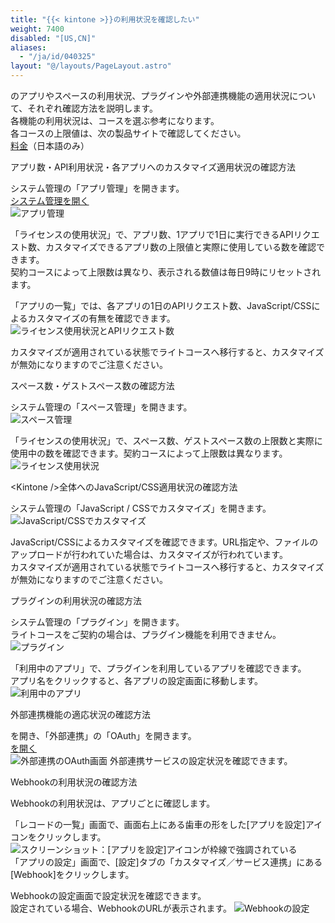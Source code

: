 ```yaml
---
title: "{{< kintone >}}の利用状況を確認したい"
weight: 7400
disabled: "[US,CN]"
aliases:
  - "/ja/id/040325"
layout: "@/layouts/PageLayout.astro"
---
```



<Kintone />のアプリやスペースの利用状況、プラグインや外部連携機能の適用状況について、それぞれ確認方法を説明します。  
各機能の利用状況は、コースを選ぶ参考になります。  
各コースの上限値は、次の製品サイトで確認してください。  
[料金](https://kintone.cybozu.co.jp/price/)（日本語のみ）

<Heading id="general_usage_status_10">アプリ数・API利用状況・各アプリへのカスタマイズ適用状況の確認方法</Heading>

<Kintone />システム管理の「アプリ管理」を開きます。  
[<Kintone />システム管理を開く](/k/ja/id/04046.html)  
<Img src="/k/kintone/img-ja/usage_status_01.png" alt="アプリ管理" />

「ライセンスの使用状況」で、アプリ数、1アプリで1日に実行できるAPIリクエスト数、カスタマイズできるアプリ数の上限値と実際に使用している数を確認できます。  
契約コースによって上限数は異なり、表示される数値は毎日9時にリセットされます。  
  
「アプリの一覧」では、各アプリの1日のAPIリクエスト数、JavaScript/CSSによるカスタマイズの有無を確認できます。
<Img src="/k/kintone/img-ja/usage_status_02.png" alt="ライセンス使用状況とAPIリクエスト数" />

カスタマイズが適用されている状態でライトコースへ移行すると、カスタマイズが無効になりますのでご注意ください。

<Heading id="general_usage_status_20">スペース数・ゲストスペース数の確認方法</Heading>

<Kintone />システム管理の「スペース管理」を開きます。  
<Img src="/k/kintone/img-ja/usage_status_03.png" alt="スペース管理" />

「ライセンスの使用状況」で、スペース数、ゲストスペース数の上限数と実際に使用中の数を確認できます。契約コースによって上限数は異なります。
<Img src="/k/kintone/img-ja/usage_status_04.png" alt="ライセンス使用状況" />

<Heading id="general_usage_status_30">&lt;Kintone /&gt;全体へのJavaScript/CSS適用状況の確認方法</Heading>

<Kintone />システム管理の「JavaScript / CSSでカスタマイズ」を開きます。  
<Img src="/k/kintone/img-ja/usage_status_05.png" alt="JavaScript/CSSでカスタマイズ" />

JavaScript/CSSによるカスタマイズを確認できます。URL指定や、ファイルのアップロードが行われていた場合は、カスタマイズが行われています。  
カスタマイズが適用されている状態でライトコースへ移行すると、カスタマイズが無効になりますのでご注意ください。

<Heading id="general_usage_status_40">プラグインの利用状況の確認方法</Heading>

<Kintone />システム管理の「プラグイン」を開きます。  
ライトコースをご契約の場合は、プラグイン機能を利用できません。
<Img src="/k/kintone/img-ja/usage_status_06.png" alt="プラグイン" />

「利用中のアプリ」で、プラグインを利用しているアプリを確認できます。  
アプリ名をクリックすると、各アプリの設定画面に移動します。
<Img src="/k/kintone/img-ja/usage_status_07.png" alt="利用中のアプリ" />

<Heading id="general_usage_status_50">外部連携機能の適応状況の確認方法</Heading>

<SlashUi />を開き、「外部連携」の「OAuth」を開きます。  
[<SlashUi />を開く](/k/ja/id/04047.html)  
<Img src="/k/kintone/img-ja/usage_status_08.png" alt="外部連携のOAuth画面" />
外部連携サービスの設定状況を確認できます。  

<Heading id="general_usage_status_60">Webhookの利用状況の確認方法</Heading>

Webhookの利用状況は、アプリごとに確認します。

「レコードの一覧」画面で、画面右上にある歯車の形をした[アプリを設定]アイコンをクリックします。  
<Img src="/k/kintone/img-ja/usage_status_10.png" alt="スクリーンショット：[アプリを設定]アイコンが枠線で強調されている" />  
「アプリの設定」画面で、[設定]タブの「カスタマイズ／サービス連携」にある[Webhook]をクリックします。

Webhookの設定画面で設定状況を確認できます。  
設定されている場合、WebhookのURLが表示されます。
<Img src="/k/kintone/img-ja/usage_status_11.png" alt="Webhookの設定" />
